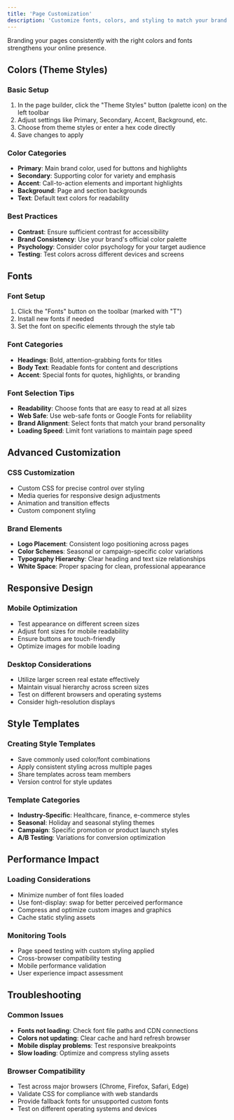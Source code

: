 ```yaml
---
title: 'Page Customization'
description: 'Customize fonts, colors, and styling to match your brand'
---
```


Branding your pages consistently with the right colors and fonts strengthens your online presence.

## Colors (Theme Styles)

### Basic Setup
1. In the page builder, click the "Theme Styles" button (palette icon) on the left toolbar
2. Adjust settings like Primary, Secondary, Accent, Background, etc.
3. Choose from theme styles or enter a hex code directly
4. Save changes to apply

### Color Categories
- **Primary**: Main brand color, used for buttons and highlights
- **Secondary**: Supporting color for variety and emphasis
- **Accent**: Call-to-action elements and important highlights
- **Background**: Page and section backgrounds
- **Text**: Default text colors for readability

### Best Practices
- **Contrast**: Ensure sufficient contrast for accessibility
- **Brand Consistency**: Use your brand's official color palette
- **Psychology**: Consider color psychology for your target audience
- **Testing**: Test colors across different devices and screens

## Fonts

### Font Setup
1. Click the "Fonts" button on the toolbar (marked with "T")
2. Install new fonts if needed
3. Set the font on specific elements through the style tab

### Font Categories
- **Headings**: Bold, attention-grabbing fonts for titles
- **Body Text**: Readable fonts for content and descriptions
- **Accent**: Special fonts for quotes, highlights, or branding

### Font Selection Tips
- **Readability**: Choose fonts that are easy to read at all sizes
- **Web Safe**: Use web-safe fonts or Google Fonts for reliability
- **Brand Alignment**: Select fonts that match your brand personality
- **Loading Speed**: Limit font variations to maintain page speed

## Advanced Customization

### CSS Customization
- Custom CSS for precise control over styling
- Media queries for responsive design adjustments
- Animation and transition effects
- Custom component styling

### Brand Elements
- **Logo Placement**: Consistent logo positioning across pages
- **Color Schemes**: Seasonal or campaign-specific color variations
- **Typography Hierarchy**: Clear heading and text size relationships
- **White Space**: Proper spacing for clean, professional appearance

## Responsive Design

### Mobile Optimization
- Test appearance on different screen sizes
- Adjust font sizes for mobile readability
- Ensure buttons are touch-friendly
- Optimize images for mobile loading

### Desktop Considerations
- Utilize larger screen real estate effectively
- Maintain visual hierarchy across screen sizes
- Test on different browsers and operating systems
- Consider high-resolution displays

## Style Templates

### Creating Style Templates
- Save commonly used color/font combinations
- Apply consistent styling across multiple pages
- Share templates across team members
- Version control for style updates

### Template Categories
- **Industry-Specific**: Healthcare, finance, e-commerce styles
- **Seasonal**: Holiday and seasonal styling themes
- **Campaign**: Specific promotion or product launch styles
- **A/B Testing**: Variations for conversion optimization

## Performance Impact

### Loading Considerations
- Minimize number of font files loaded
- Use font-display: swap for better perceived performance
- Compress and optimize custom images and graphics
- Cache static styling assets

### Monitoring Tools
- Page speed testing with custom styling applied
- Cross-browser compatibility testing
- Mobile performance validation
- User experience impact assessment

## Troubleshooting

### Common Issues
- **Fonts not loading**: Check font file paths and CDN connections
- **Colors not updating**: Clear cache and hard refresh browser
- **Mobile display problems**: Test responsive breakpoints
- **Slow loading**: Optimize and compress styling assets

### Browser Compatibility
- Test across major browsers (Chrome, Firefox, Safari, Edge)
- Validate CSS for compliance with web standards
- Provide fallback fonts for unsupported custom fonts
- Test on different operating systems and devices 